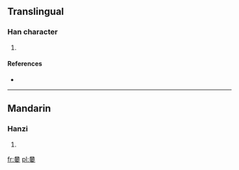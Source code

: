 ==Translingual==

===Han character===
{{Han char|rn=30|rad=口|as=11|sn=14|four=|canj=口金一田女 (RCMWV)}}

# {{defn|Han|sort=口11}}

====References====
* {{Han ref|kx=0206.201|hdz=10677.140|uh=5626|ud=22054}}

----

==Mandarin==

===Hanzi===
{{cmn-hanzi|pin=[[jiào]] ([[jiao4]])|wg=chiao<sup>4</sup>}}

# {{defn|Mandarin|sort=口11}}

[[fr:嘦]]
[[pl:嘦]]